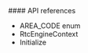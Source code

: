 
<PlatformWrapper platform="unity">
#### API references

- <Link to="{{Global.API_REF_UNITY_ROOT}}/rtc_api_data_type.html#enum_areacode">AREA_CODE enum</Link>

- <Link to="{{Global.API_REF_UNITY_ROOT}}/rtc_api_data_type.html#class_rtcengineconfig_ng">RtcEngineContext</Link>

- <Link to="{{Global.API_REF_UNITY_ROOT}}/class_irtcengine.html#api_irtcengine_create2">Initialize</Link>

</PlatformWrapper>
